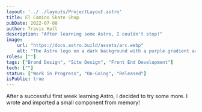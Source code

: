 ```yaml
---
layout: '../../layouts/ProjectLayout.astro'
title: El Camino Skate Shop
pubDate: 2022-07-08
author: Travis Hall
description: "After learning some Astro, I couldn't stop!"
image:
    url: "https://docs.astro.build/assets/arc.webp"
    alt: "The Astro logo on a dark background with a purple gradient arc."
roles: [""]
tags: ["Brand Design", "Site Design", "Front End Development"]
tech: [""]
status: ["Work in Progress", "On-Going", "Released"]
isPublic: true
---
```

After a successful first week learning Astro, I decided to try some more. I wrote and imported a small component from memory!